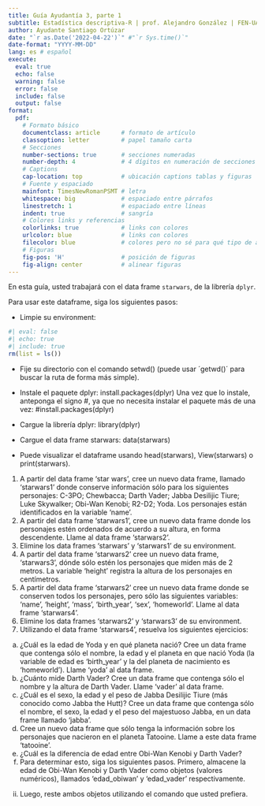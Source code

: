 ```yaml
---
title: Guía Ayudantía 3, parte 1
subtitle: Estadística descriptiva-R | prof. Alejandro González | FEN-UAH
author: Ayudante Santiago Ortúzar
date: "`r as.Date('2022-04-22')`" #"`r Sys.time()`"
date-format: "YYYY-MM-DD" 
lang: es # español
execute: 
  eval: true
  echo: false
  warning: false
  error: false
  include: false
  output: false
format: 
  pdf:
    # Formato básico
    documentclass: article      # formato de artículo
    classoption: letter         # papel tamaño carta
    # Secciones
    number-sections: true       # secciones numeradas
    number-depth: 4             # 4 dígitos en numeración de secciones
    # Captions
    cap-location: top           # ubicación captions tablas y figuras
    # Fuente y espaciado
    mainfont: TimesNewRomanPSMT # letra
    whitespace: big             # espaciado entre párrafos
    linestretch: 1              # espaciado entre líneas
    indent: true                # sangría
    # Colores links y referencias
    colorlinks: true            # links con colores
    urlcolor: blue              # links con colores
    filecolor: blue             # colores pero no sé para qué tipo de archivos
    # Figuras
    fig-pos: 'H'                # posición de figuras
    fig-align: center           # alinear figuras
---
```


En esta guía, usted trabajará con el data frame `starwars`, de la librería `dplyr`.

Para usar este dataframe, siga los siguientes pasos:

-	Limpie su environment:

```r
#| eval: false
#| echo: true
#| include: true
rm(list = ls())
```


-	Fije su directorio con el comando setwd() (puede usar ´getwd()´ para buscar la ruta de forma más simple).

-	Instale el paquete dplyr:
install.packages(dplyr)
Una vez que lo instale, anteponga el signo #, ya que no necesita instalar el paquete más de una vez:
#install.packages(dplyr)
-	Cargue la librería dplyr:
library(dplyr)
-	Cargue el data frame starwars:
data(starwars)
-	Puede visualizar el dataframe usando head(starwars), View(starwars) o print(starwars).

1.	A partir del data frame ‘star wars’, cree un nuevo data frame, llamado ‘starwars1’ donde conserve información sólo para los siguientes personajes: C-3PO; Chewbacca; Darth Vader; Jabba Desilijic Tiure; Luke Skywalker; Obi-Wan Kenobi; R2-D2; Yoda. Los personajes están identificados en la variable ‘name’.
2.	A partir del data frame ‘starwars1’, cree un nuevo data frame donde los personajes estén ordenados de acuerdo a su altura, en forma descendente. Llame al data frame ‘starwars2’.
3.	Elimine los data frames ‘starwars’ y ‘starwars1’ de su environment.
4.	A partir del data frame ‘starwars2’ cree un nuevo data frame, ‘starwars3’, dónde sólo estén los personajes que miden más de 2 metros. La variable ‘height’ registra la altura de los personajes en centímetros.
5.	A partir del data frame ‘starwars2’ cree un nuevo data frame donde se conserven todos los personajes, pero sólo las siguientes variables: ‘name’, ‘height’, ‘mass’, ‘birth_year’, ‘sex’, ‘homeworld’. Llame al data frame ‘starwars4’.
6.	Elimine los data frames ‘starwars2’ y ‘starwars3’ de su environment.
7.	Utilizando el data frame ‘starwars4’, resuelva los siguientes ejercicios:
a.	¿Cuál es la edad de Yoda y en qué planeta nació? Cree un data frame que contenga sólo el nombre, la edad y el planeta en que nació Yoda (la variable de edad es ‘birth_year’ y la del planeta de nacimiento es ‘homeworld’). Llame ‘yoda’ al data frame.
b.	¿Cuánto mide Darth Vader? Cree un data frame que contenga sólo el nombre y la altura de Darth Vader. Llame ‘vader’ al data frame.
c.	¿Cuál es el sexo, la edad y el peso de Jabba Desilijic Tiure (más conocido como Jabba the Hutt)? Cree un data frame que contenga sólo el nombre, el sexo, la edad y el peso del majestuoso Jabba, en un data frame llamado ‘jabba’.
d.	Cree un nuevo data frame que sólo tenga la información sobre los personajes que nacieron en el planeta Tatooine. Llame a este data frame ‘tatooine’.
e.	¿Cuál es la diferencia de edad entre Obi-Wan Kenobi y Darth Vader?
i.	Para determinar esto, siga los siguientes pasos. Primero, almacene la edad de Obi-Wan Kenobi y Darth Vader como objetos (valores numéricos), llamados ‘edad_obiwan’ y ‘edad_vader’ respectivamente.
ii.	Luego, reste ambos objetos utilizando el comando que usted prefiera.
